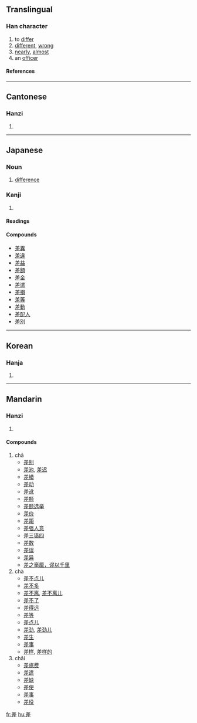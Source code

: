 ==Translingual==
===Han character===
{{Han char|rn=48|rad=工|as=07|sn=10|four=8021<sub>1</sub>|canj=廿手一 (TQM)}}
# to [[differ]]
# [[different]], [[wrong]]
# [[nearly]], [[almost]]
# an [[officer]]
====References====
{{Han ref|kx=0326.020|dkj=08732|dj=0629.120|hdz=10413.040|uh=5DEE|ud=24046|bh=AE74|bd=44660}}
----
==Cantonese==
===Hanzi===
{{yue-hanzi|jyut=|y=cha1, chaai1}}
# {{defn|Cantonese}}
----
==Japanese==
===Noun===
{{janoun|さ|sa}}
# [[difference]]


===Kanji===
{{ja-kanji|grade=|rs=工07}}
# {{defn|Japanese}} 
====Readings====
{{ja-readings|on=[[し]] ([[shi]]), [[さ]] ([[sa]])|kun=[[さす]] ([[差す]], [[sasu]]), [[たがう]] ([[tagau]]), [[たがい]] ([[tagai]])}}
====Compounds====
* [[差異]]
* [[差違]]
* [[差益]]
* [[差額]]
* [[差金]]
* [[差遣]]
* [[差損]]
* [[差等]]
* [[差動]]
* [[差配人]]
* [[差別]]
----
==Korean==
===Hanja===
{{ko-hanja|hangeul=[[차]], [[치]]|rv=cha, chi|mr=ch'a, ch'i}}
# {{defn|Korean}}
----
==Mandarin==
===Hanzi===
{{cmn-hanzi|pin=[[chā]] (cha1), [[chà]] (cha4), [[chāi]] (chai1), [[cī]] (ci1), [[zhào]] (zhao4)|wg=ch'ai<sup>1</sup>, chao<sup>4</sup>}}
# {{defn|Mandarin}}

====Compounds====
#chā
#*[[差别]]
#*[[差池]], [[差迟]]
#*[[差错]]
#*[[差动]]
#*[[差讹]]
#*[[差额]]
#*[[差额选举]]
#*[[差价]]
#*[[差距]]
#*[[差强人意]]
#*[[差三错四]]
#*[[差数]]
#*[[差误]]
#*[[差异]]
#*[[差之毫厘，谬以千里]]
#chà
#*[[差不点儿]]
#*[[差不多]]
#*[[差不离]], [[差不离儿]]
#*[[差不了]]
#*[[差得远]]
#*[[差等]]
#*[[差点儿]]
#*[[差劲]], [[差劲儿]]
#*[[差生]]
#*[[差事]]
#*[[差样]], [[差样的]]
#chāi
#*[[差旅费]]
#*[[差遣]]
#*[[差缺]]
#*[[差使]]
#*[[差事]]
#*[[差役]]

[[fr:差]]
[[hu:差]]